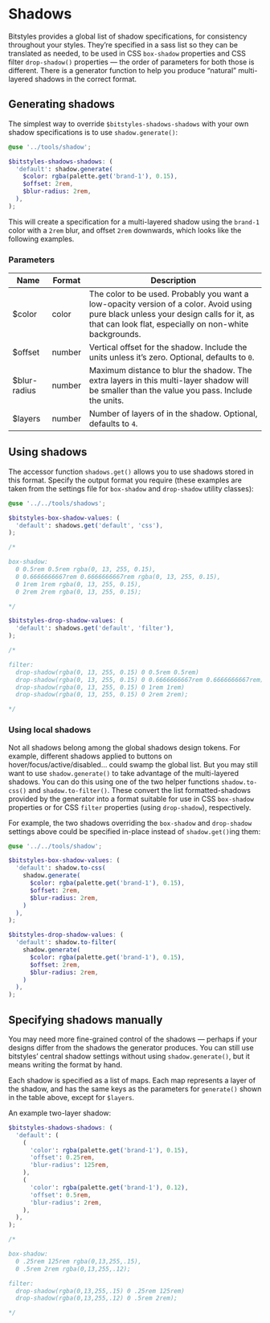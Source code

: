 
<Meta title="Design Tokens/Shadows" />

# Shadows

Bitstyles provides a global list of shadow specifications, for consistency throughout your styles. They’re specified in a sass list so they can be translated as needed, to be used in CSS `box-shadow` properties and CSS filter `drop-shadow()` properties — the order of parameters for both those is different. There is a generator function to help you produce “natural” multi-layered shadows in the correct format.

## Generating shadows

The simplest way to override `$bitstyles-shadows-shadows` with your own shadow specifications is to use `shadow.generate()`:

```scss
@use '../tools/shadow';

$bitstyles-shadows-shadows: (
  'default': shadow.generate(
    $color: rgba(palette.get('brand-1'), 0.15),
    $offset: 2rem,
    $blur-radius: 2rem,
  ),
);
```

This will create a specification for a multi-layered shadow using the `brand-1` color with a `2rem` blur, and offset `2rem` downwards, which looks like the following examples.

<Canvas>
  <Story id="utilities-shadow--u-shadow-default" />
  <Story id="utilities-drop-shadow--u-drop-shadow-default" />
</Canvas>

### Parameters

|Name|Format|Description|
|--|--|--|
|$color|color|The color to be used. Probably you want a low-opacity version of a color. Avoid using pure black unless your design calls for it, as that can look flat, especially on non-white backgrounds.|
|$offset|number|Vertical offset for the shadow. Include the units unless it’s zero. Optional, defaults to `0`.
|$blur-radius|number|Maximum distance to blur the shadow. The extra layers in this multi-layer shadow will be smaller than the value you pass. Include the units.|
|$layers|number|Number of layers of in the shadow. Optional, defaults to `4`.|

## Using shadows

The accessor function `shadows.get()` allows you to use shadows stored in this format. Specify the output format you require (these examples are taken from the settings file for `box-shadow` and `drop-shadow` utility classes):

```scss
@use '../../tools/shadows';

$bitstyles-box-shadow-values: (
  'default': shadows.get('default', 'css'),
);

/*

box-shadow:
  0 0.5rem 0.5rem rgba(0, 13, 255, 0.15),
  0 0.6666666667rem 0.6666666667rem rgba(0, 13, 255, 0.15),
  0 1rem 1rem rgba(0, 13, 255, 0.15),
  0 2rem 2rem rgba(0, 13, 255, 0.15);

*/

$bitstyles-drop-shadow-values: (
  'default': shadows.get('default', 'filter'),
);

/*

filter:
  drop-shadow(rgba(0, 13, 255, 0.15) 0 0.5rem 0.5rem)
  drop-shadow(rgba(0, 13, 255, 0.15) 0 0.6666666667rem 0.6666666667rem)
  drop-shadow(rgba(0, 13, 255, 0.15) 0 1rem 1rem)
  drop-shadow(rgba(0, 13, 255, 0.15) 0 2rem 2rem);

*/
```

### Using local shadows

Not all shadows belong among the global shadows design tokens. For example, different shadows applied to buttons on hover/focus/active/disabled… could swamp the global list. But you may still want to use `shadow.generate()` to take advantage of the multi-layered shadows. You can do this using one of the two helper functions `shadow.to-css()` and `shadow.to-filter()`. These convert the list formatted-shadows provided by the generator into a format suitable for use in CSS `box-shadow` properties or for CSS `filter` properties (using `drop-shadow`), respectively.

For example, the two shadows overriding the `box-shadow` and `drop-shadow` settings above could be specified in-place instead of `shadow.get()`ing them:

```scss
@use '../../tools/shadow';

$bitstyles-box-shadow-values: (
  'default': shadow.to-css(
    shadow.generate(
      $color: rgba(palette.get('brand-1'), 0.15),
      $offset: 2rem,
      $blur-radius: 2rem,
    )
  ),
);

$bitstyles-drop-shadow-values: (
  'default': shadow.to-filter(
    shadow.generate(
      $color: rgba(palette.get('brand-1'), 0.15),
      $offset: 2rem,
      $blur-radius: 2rem,
    )
  ),
);

```

## Specifying shadows manually

You may need more fine-grained control of the shadows — perhaps if your designs differ from the shadows the generator produces. You can still use bitstyles’ central shadow settings without using `shadow.generate()`, but it means writing the format by hand.

Each shadow is specified as a list of maps. Each map represents a layer of the shadow, and has the same keys as the parameters for `generate()` shown in the table above, except for `$layers`.

An example two-layer shadow:

```scss
$bitstyles-shadows-shadows: (
  'default': (
    (
      'color': rgba(palette.get('brand-1'), 0.15),
      'offset': 0.25rem,
      'blur-radius': 125rem,
    ),
    (
      'color': rgba(palette.get('brand-1'), 0.12),
      'offset': 0.5rem,
      'blur-radius': 2rem,
    ),
  ),
);

/*

box-shadow:
  0 .25rem 125rem rgba(0,13,255,.15),
  0 .5rem 2rem rgba(0,13,255,.12);

filter:
  drop-shadow(rgba(0,13,255,.15) 0 .25rem 125rem)
  drop-shadow(rgba(0,13,255,.12) 0 .5rem 2rem);

*/
```
